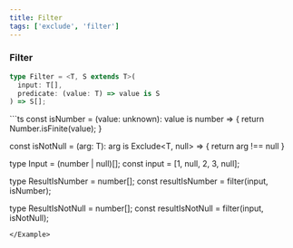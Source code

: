 ```yaml
---
title: Filter
tags: ['exclude', 'filter']
---
```



### Filter

```ts
type Filter = <T, S extends T>(
  input: T[],
  predicate: (value: T) => value is S
) => S[];
```

<Example>
```ts
const isNumber = (value: unknown): value is number => {
  return Number.isFinite(value);
}

const isNotNull = <T>(arg: T): arg is Exclude<T, null> => {
return arg !== null
}

type Input = (number | null)[];
const input = [1, null, 2, 3, null];

type ResultIsNumber = number[];
const resultIsNumber = filter(input, isNumber);

type ResultIsNotNull = number[];
const resultIsNotNull = filter(input, isNotNull);

```
</Example>
```
